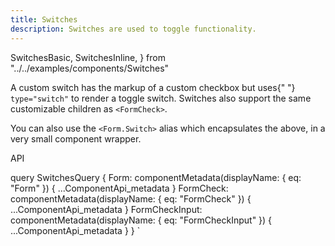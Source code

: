 ```yaml
---
title: Switches
description: Switches are used to toggle functionality.
---
```


  SwitchesBasic,
  SwitchesInline,
} from "../../examples/components/Switches"

<Overview>
  A custom switch has the markup of a custom checkbox but uses{" "}
  <code>type="switch"</code> to render a toggle switch. Switches also support
  the same customizable children as <code>&lt;FormCheck&gt;</code>.
  <p>
    You can also use the <code>&lt;Form.Switch&gt;</code> alias which
    encapsulates the above, in a very small component wrapper.
  </p>
</Overview>

<CodeBlock title="Example" code={SwitchesBasic}></CodeBlock>

<CodeBlock title="Inline" code={SwitchesInline}></CodeBlock>

<LinkedHeading h="2" className="h1" id="switches-api">
  API
</LinkedHeading>
<ComponentApi metadata={props.data.Form} />
<ComponentApi metadata={props.data.FormCheck} exportedBy={props.data.Form} />
<ComponentApi
  metadata={props.data.FormCheckInput}
  exportedBy={props.data.FormCheck}
/>

  query SwitchesQuery {
    Form: componentMetadata(displayName: { eq: "Form" }) {
      ...ComponentApi_metadata
    }
    FormCheck: componentMetadata(displayName: { eq: "FormCheck" }) {
      ...ComponentApi_metadata
    }
    FormCheckInput: componentMetadata(displayName: { eq: "FormCheckInput" }) {
      ...ComponentApi_metadata
    }
  }
`
